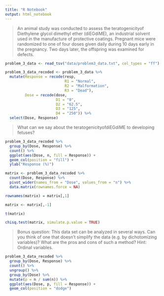 ```yaml
---
title: "R Notebook"
output: html_notebook
---
```

> An animal study was conducted to assess the teratogenicityof Diethylene glycol dimethyl ether (diEGdiME), an industrial solvent used in the manufacture of protective coatings. Pregnant mice were randomized to one of four doses given daily during 10 days early in the pregnancy. Two days later, the offspring was examined for defects.

```r
problem_3_data <- read_tsv("data/problem3_data.txt", col_types = "ff")

problem_3_data_recoded <- problem_3_data %>%
  mutate(Response = recode(resp, 
                           R1 = "Normal",
                           R2 = "Malformation",
                           R3 = "Dead"),
         Dose = recode(dose, 
                       D1 = "0",
                       D2 = "62.5",
                       D3 = "125",
                       D4 = "250")) %>%
  select(Dose, Response) 
```

> What can we say about the teratogenicityofdiEGdiME to developing fetuses?

```r
problem_3_data_recoded %>%
  group_by(Dose, Response) %>%
  count() %>%
  ggplot(aes(Dose, n, fill = Response)) + 
  geom_col(position = "fill") + 
  ylab("Response (%)")
```

```r

matrix <- problem_3_data_recoded %>%
  count(Dose, Response) %>% 
  pivot_wider(names_from = "Dose", values_from = "n") %>%
  data.matrix(rownames.force = NA) 

rownames(matrix) = matrix[,1]

matrix <- matrix[,-1]

t(matrix)

chisq.test(matrix, simulate.p.value = TRUE)

```


> Bonus question: This data set can be analyzed in several ways. Can you think of one that doesn’t simplify the data (e.g. by dichotomizing variables)? What are the pros and cons of such a method? Hint: Ordinal variables.

```r

problem_3_data_recoded %>%
  group_by(Dose, Response) %>%
  count() %>% 
  ungroup() %>%
  group_by(Dose) %>%
  mutate(p = n / sum(n)) %>%
  ggplot(aes(Dose, p, fill = Response)) + 
  geom_col(position = "dodge")

```

